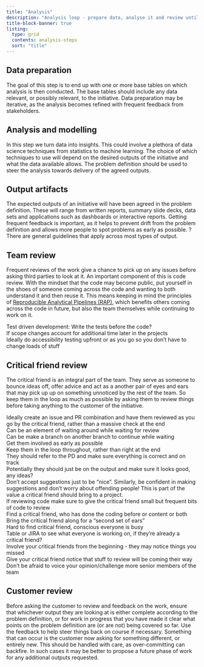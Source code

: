 ```yaml
---
title: "Analysis"
description: "Analysis loop - prepare data, analyse it and review until outputs in problem definition are finalised."
title-block-banner: true
listing: 
  type: grid
  contents: analysis-steps
  sort: "title"
---
```


## Data preparation

The goal of this step is to end up with one or more base tables on which analysis is then conducted. The base tables should include any data relevant, or possibly relevant, to the initiative. Data preparation may be iterative, as the analysis becomes refined with frequent feedback from stakeholders.

## Analysis and modelling

In this step we turn data into insights. This could involve a plethora of data science techniques from statistics to machine learning. The choice of which techniques to use will depend on the desired outputs of the initiative and what the data available allows. The problem definition should be used to steer the analysis towards delivery of the agreed outputs.

## Output artifacts

The expected outputs of an initiative will have been agreed in the problem definition. These will range from written reports, summary slide decks, data sets and applications such as dashboards or interactive reports. Getting frequent feedback is important, as it helps to prevent drift from the problem definition and allows more people to spot problems as early as possible. ?There are general guidelines that apply across most types of output.  

## Team review

Frequent reviews of the work give a chance to pick up on any issues before asking third parties to look at it. An important component of this is code review. With the mindset that the code may become public, put yourself in the shoes of someone coming across the code and wanting to both understand it and then reuse it. This means keeping in mind the principles of [Reproducible Analytical Pipelines (RAP)](RAP_playbook?), which benefits others coming across the code in future, but also the team themselves while continuing to work on it.

Test driven development: Write the tests before the code?  
If scope changes account for additional time later in the projects  
Ideally do accessibility testing upfront or as you go so you don't have to change loads of stuff  

## Critical friend review

The critical friend is an integral part of the team. They serve as someone to bounce ideas off, offer advice and act as a another pair of eyes and ears that may pick up up on something unnoticed by the rest of the team. So keep them in the loop as much as possible by asking them to review things before taking anything to the customer of the initiative.

Ideally create an issue and PR combination and have them reviewed as you go by the critical friend, rather than a massive check at the end  
Can be an element of waiting around while waiting for review  
Can be make a branch on another branch to continue while waiting  
Get them involved as early as possible  
Keep them in the loop throughout, rather than right at the end  
They should refer to the PD and make sure everything is correct and on track  
Potentially they should just be on the output and make sure it looks good, any ideas?  
Don't accept suggestions just to be "nice". Similarly, be confident in making suggestions and don't worry about offending people! This is part of the value a critical friend should bring to a project.  
If reviewing code make sure to give the critical friend small but frequent  bits of code to review  
Find a critical friend, who has done the coding before or content or both  
Bring the critical friend along for a "second set of ears"  
Hard to find critical friend, conscious everyone is busy  
Table or JIRA to see what everyone is working on, if they're already a critical friend?  
Involve your critical friends from the beginning - they may notice things you missed  
Give your critical friend notice that stuff to review will be coming their way  
Don't be afraid to voice your opinion/challenge more senior members of the team  

## Customer review

Before asking the customer to review and feedback on the work, ensure that whichever output they are looking at is either complete according to the problem definition, or for work in progress that you have made it clear what points on the problem definition are (or are not) being covered so far. Use the feedback to help steer things back on course if necessary. Something that can occur is the customer now asking for something different, or entirely new. This should be handled with care, as over-committing can backfire. In such cases it may be better to propose a future phase of work for any additional outputs requested. 
